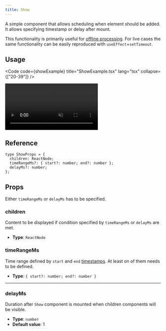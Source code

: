 ```yaml
---
title: Show
---
```



A simple component that allows scheduling when element should be added. It allows specifying
timestamp or delay after mount.

This functionality is primarily useful for [offline processing](/fundamentals/glossary#offline-processing).
For live cases the same functionality can be easily reproduced with `useEffect`+`setTimeout`.

## Usage

<Code
  code={showExample}
  title="ShowExample.tsx"
  lang="tsx"
  collapse={["20-39"]}
/>

<CollapsibleDetails summaryTitle="Example output">
  <video autoplay loop muted src={ExampleImage} alt="example output" />
</CollapsibleDetails>

## Reference

<CollapsibleDetails summaryTitle='Type definitions' open>

```tsx
type ShowProps = {
  children: ReactNode;
  timeRangeMs?: { start?: number; end?: number };
  delayMs?: number;
};
```

</CollapsibleDetails>

## Props

Either `timeRangeMs` or `delayMs` has to be specified.

### children

Content to be displayed if condition specified by `timeRangeMs` or `delayMs` are met.

- **Type**: `ReactNode`

### timeRangeMs

Time range defined by `start` and `end` [timestamps](/fundamentals/glossary#timestamp). At least on of them
needs to be defined.

- **Type**: `{ start?: number; end?: number }`

---

### delayMs

Duration after `Show` component is mounted when children components
will be visible.

- **Type**: `number`
- **Default value**: 1
